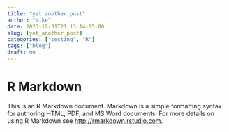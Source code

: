 ```yaml
---
title: "yet another post"
author: "mike"
date: 2023-12-31T21:13:14-05:00
slug: [yet_another_post]
categories: ["testing", "R"]
tags: ["blog"]
draft: no
---
```


# R Markdown

This is an R Markdown document. Markdown is a simple formatting syntax for authoring HTML, PDF, and MS Word documents. For more details on using R Markdown see <http://rmarkdown.rstudio.com>.

